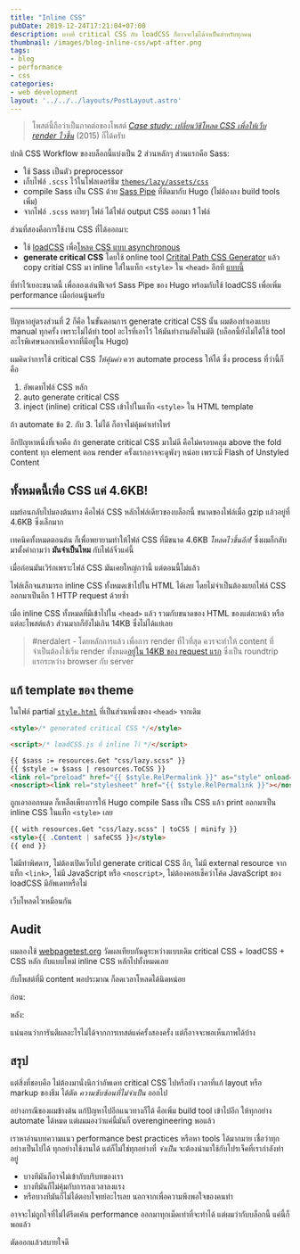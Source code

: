 ```yaml
---
title: "Inline CSS"
pubDate: 2019-12-24T17:21:04+07:00
description: บางที critical CSS กับ loadCSS ก็อาจจะไม่ได้จำเป็นสำหรับทุกคน
thumbnail: /images/blog-inline-css/wpt-after.png
tags:
- blog
- performance
- css
categories:
- web development
layout: '../../../layouts/PostLayout.astro'
---
```


> โพสต์นี้ถือว่าเป็นภาคต่อของโพสต์ [_Case study: เปลี่ยนวิธีโหลด CSS เพื่อให้เว็บ render ไวขึ้น_](https://armno.in.th/2015/05/04/use-loadcss-to-improve-rendering-performance/) (2015) ก็ได้ครับ

ปกติ CSS Workflow ของบล็อกนี้แบ่งเป็น 2 ส่วนหลักๆ ส่วนแรกคือ Sass:

- ใช้ Sass เป็นตัว preprocessor
- เก็บไฟล์ `.scss` ไว้ในโฟลเดอร์ธีม [`themes/lazy/assets/css`](https://github.com/armno/blog/tree/master/themes/lazy/assets/css)
- compile Sass เป็น CSS ด้วย [Sass Pipe](https://gohugo.io/hugo-pipes/scss-sass/) ที่ติดมากับ Hugo (ไม่ต้องลง build tools เพิ่ม)
- จากไฟล์ `.scss` หลายๆ ไฟล์ ได้ไฟล์ output CSS ออกมา 1 ไฟล์

ส่วนที่สองคือการใช้งาน CSS ที่ได้ออกมา:

- ใช้ [loadCSS](https://github.com/filamentgroup/loadCSS) เพื่อ[โหลด CSS แบบ asynchronous](https://armno.in.th/2015/05/04/use-loadcss-to-improve-rendering-performance/#3--loadcss--css--asynchronous)
- **generate critical CSS** โดยใช้ online tool [Critital Path CSS Generator](https://jonassebastianohlsson.com/criticalpathcssgenerator/)
แล้ว copy critial CSS มา inline ใส่ในแท็ก `<style>` ใน `<head>` อีกที [แบบนี้](https://github.com/armno/blog/blob/3f55490bb0ac275fa02723f4c112e1e811a96a3a/themes/lazy/layouts/partials/style.html#L2)

<p class="message--warning">
ที่ทำไว้เยอะขนาดนี้ เพื่อลองเล่นฟีเจอร์ Sass Pipe ของ Hugo พร้อมกับใช้ loadCSS เพื่อเพิ่ม performance เมื่อก่อนนู้นครับ
</p>

---

ปัญหาอยู่ตรงส่วนที่ 2 ก็คือ ในขั้นตอนการ generate critical CSS นั้น ผมต้องทำเองแบบ manual ทุกครั้ง
เพราะไม่ได้ทำ tool อะไรที่เอาไว้ ให้มันทำงานอัตโนมัติ (บล็อกนี้ยังไม่ได้ใช้ tool อะไรพิเศษนอกเหนือจากที่มีอยู่ใน Hugo)

ผมคิดว่าการใช้ critical CSS _ให้คุ้มค่า_ ควร automate process ให้ได้ ซึ่ง process ที่ว่านี้ก็คือ

1. อัพเดทไฟล์ CSS หลัก
2. auto generate critical CSS
3. inject (inline) critical CSS เข้าไปในแท็ก `<style>` ใน HTML template

ถ้า automate ข้อ 2. กับ 3. ไม่ได้ ก็อาจไม่คุ้มค่าเท่าไหร่

อีกปัญหาหนึ่งที่เจอคือ ถ้า generate critical CSS มาไม่ดี คือไม่ครอบคลุม above the fold content ทุก element
ตอน render ครั้งแรกอาจจะดูพังๆ หน่อย เพราะมี Flash of Unstyled Content

## ทั้งหมดนี้เพื่อ CSS แค่ 4.6KB!

ผมย้อนกลับไปมองต้นทาง คือไฟล์ CSS หลักไฟล์เดียวของบล็อกนี้ ขนาดของไฟล์เมื่อ gzip แล้วอยู่ที่ 4.6KB ซึ่งเล็กมาก

เทคนิคทั้งหมดตอนต้น ก็เพื่อพยายามทำให้ไฟล์ CSS ที่มีขนาด 4.6KB _โหลดไวขึ้นอีก!_ ซึ่งผมก็กลับมาตั้งคำถามว่า **มันจำเป็นไหม** กับไฟล์จิ๋วแค่นี้

<Picture src="/images/blog-inline-css/lazy.css.png" alt="lazy.css" />

เมื่อก่อนมันเวิร์กเพราะไฟล์ CSS มันเคยใหญ่กว่านี้ แต่ตอนนี้ไม่แล้ว

ไฟล์เล็กจนสามารถ inline CSS ทั้งหมดเข้าไปใน HTML ได้เลย โดยไม่จำเป็นต้องแยกไฟล์ CSS ออกมาเป็นอีก 1 HTTP request ด้วยซ้ำ

เมื่อ inline CSS ทั้งหมดที่มีเข้าไปใน `<head>` แล้ว รวมกับขนาดของ HTML ของแต่ละหน้า หรือแต่ละโพสต์แล้ว ส่วนมากก็ยังไม่เกิน 14KB ซึ่งไม่ได้แย่เลย

> #nerdalert - โดยหลักการแล้ว เพื่อการ render ที่ไวที่สุด ควรจะทำให้ content ที่จำเป็นต้องใช้เริ่ม render ทั้งหมด[อยู่ใน 14KB ของ request แรก](https://web.dev/extract-critical-css/) ซึ่งเป็น roundtrip แรกระหว่าง browser กับ server

## แก้ template ของ theme

ในไฟล์ partial [`style.html`](https://github.com/armno/blog/blob/master/themes/lazy/layouts/partials/style.html) ที่เป็นส่วนหนึ่งของ `<head>` จากเดิม

```html
<style>/* generated critical CSS */</style>

<script>/* loadCSS.js ที่ inline ไว้ */</script>

{{ $sass := resources.Get "css/lazy.scss" }}
{{ $style := $sass | resources.ToCSS }}
<link rel="preload" href="{{ $style.RelPermalink }}" as="style" onload='this.onload=null;this.rel="stylesheet"'>
<noscript><link rel="stylesheet" href="{{ $style.RelPermalink }}"></noscript>
```

ถูกเอาออกหมด ก็เหลือเพียงการให้ Hugo compile Sass เป็น CSS แล้ว print ออกมาเป็น inline CSS ในแท็ก `<style>` เลย

```html
{{ with resources.Get "css/lazy.scss" | toCSS | minify }}
<style>{{ .Content | safeCSS }}</style>
{{ end }}
```

ไม่มีท่าพิศดาร, ไม่ต้องเปิดเว็บไป generate critical CSS อีก, ไม่มี external resource จากแท็ก `<link>`, ไม่มี JavaScript หรือ `<noscript>`,
ไม่ต้องคอยเช็คว่าโค้ด JavaScript ของ loadCSS มีอัพเดทหรือไม่

เว็บโหลดไวเหมือนกัน

## Audit

ผมลองใช้ [webpagetest.org](https://webpagetest.org/) วัดผลเทียบกันดูระหว่างแบบเดิม critical CSS + loadCSS + CSS หลัก กับแบบใหม่ inline CSS หลักไปทั้งหมดเลย

กับโพสต์ที่มี content พอประมาณ ก็ลดเวลาโหลดได้นิดหน่อย

ก่อน:

<Picture src="/images/blog-inline-css/wpt-before.png" alt="webpagetest.org result: before"/>

หลัง:

<Picture src="/images/blog-inline-css/wpt-after.png" alt="webpagetest.org result: after"/>

แน่นอนว่าการันตีผลอะไรไม่ได้จากการเทสต์แค่ครั้งสองครั้ง
แต่ก็อาจจะพอเห็นภาพได้บ้าง

## สรุป

แต่สิ่งที่ชอบคือ ไม่ต้องมานั่งนึกว่าอัพเดท critical CSS ไปหรือยัง เวลาที่แก้ layout หรือ markup ของธีม
ได้ตัด _ความซับซ้อนที่ไม่จำเป็น_ ออกไป

อย่างกรณีของผมข้างต้น แก้ปัญหาไปอีกแนวทางก็ได้ คือเพิ่ม build tool เข้าไปอีก ให้ทุกอย่าง automate ได้หมด
แต่ผมมองว่าแค่นี้มันก็ overengineering พอแล้ว

เราหาอ่านบทความแนว performance best practices หรือหา tools ได้มากมาย
เชื่อว่าทุกอย่างเป็นไปได้ ทุกอย่างใช้งานได้
แต่ก็ไม่ใช่ทุกอย่างที่ _จำเป็น_ จะต้องนำมาใช้กับโปรเจ็คที่เรากำลังทำอยู่

- บางทีมันก็อาจไม่เข้ากับบริบทของเรา
- บางทีมันก็ไม่คุ้มกับการลงเวลาลงแรง
- หรือบางทีมันก็ไม่ได้ตอบโจทย์อะไรเลย นอกจากเพื่อความพึงพอใจของคนทำ

อาจจะไม่ถูกใจที่ไม่ได้รีดเค้น performance ออกมาทุกเม็ดเท่าที่จะทำได้
แต่ผมว่ากับบล็อกนี้ แค่นี้ก็พอแล้ว

ตัดออกแล้วสบายใจดี
